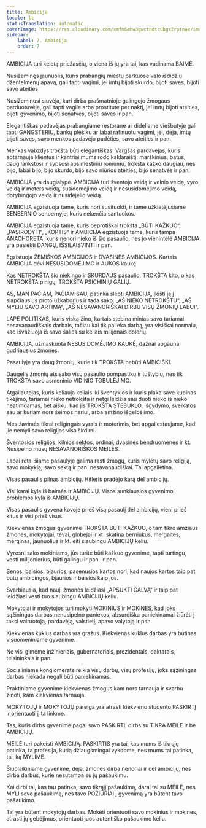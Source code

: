```yaml
---
title: Ambicija
locale: lt
statusTranslation: automatic
coverImage: https://res.cloudinary.com/xmfm6mhw3gwctndtcubgx2rptnae/image/upload/v1740337243/small_cover_educacion_fundamental_a051170f1c.webp
sidebar:
    label: 7. Ambicija
    order: 7
---
```

AMBICIJA turi keletą priežasčių, o viena iš jų yra tai, kas vadinama BAIMĖ.

Nusižeminęs jaunuolis, kuris prabangių miestų parkuose valo išdidžių džentelmenų apavą, gali tapti vagimi, jei imtų bijoti skurdo, bijoti savęs, bijoti savo ateities.

Nusižeminusi siuvėja, kuri dirba prašmatnioje galingojo žmogaus parduotuvėje, gali tapti vagile arba prostitute per naktį, jei imtų bijoti ateities, bijoti gyvenimo, bijoti senatvės, bijoti savęs ir pan.

Elegantiškas padavėjas prabangiame restorane ar dideliame viešbutyje gali tapti GANGSTERIU, bankų plėšiku ar labai rafinuotu vagimi, jei, deja, imtų bijoti savęs, savo menkos padavėjo padėties, savo ateities ir pan.

Menkas vabzdys trokšta būti elegantiškas. Vargšas pardavėjas, kuris aptarnauja klientus ir kantriai mums rodo kaklaraištį, marškinius, batus, daug lankstosi ir šypsosi apsimestiniu romumu, trokšta kažko daugiau, nes bijo, labai bijo, bijo skurdo, bijo savo niūrios ateities, bijo senatvės ir pan.

AMBICIJA yra daugialypė. AMBICIJA turi šventojo veidą ir velnio veidą, vyro veidą ir moters veidą, susidomėjimo veidą ir nesusidomėjimo veidą, dorybingojo veidą ir nusidėjėlio veidą.

AMBICIJA egzistuoja tame, kuris nori susituokti, ir tame užkietėjusiame SENBERNIO senbernyje, kuris nekenčia santuokos.

AMBICIJA egzistuoja tame, kuris beprotiškai trokšta „BŪTI KAŽKUO“, „PASIRODYTI“, „KOPTIS“ ir AMBICIJA egzistuoja tame, kuris tampa ANACHORETA, kuris nenori nieko iš šio pasaulio, nes jo vienintelė AMBICIJA yra pasiekti DANGŲ, IŠSILAISVINTI ir pan.

Egzistuoja ŽEMIŠKOS AMBICIJOS ir DVASINĖS AMBICIJOS. Kartais AMBICIJA dėvi NESUSIDOMĖJIMO ir AUKOS kaukę.

Kas NETROKŠTA šio niekingo ir SKURDAUS pasaulio, TROKŠTA kito, o kas NETROKŠTA pinigų, TROKŠTA PSICHINIŲ GALIŲ.

AŠ, MAN PAČIAM, PAČIAM SAU, patinka slėpti AMBICIJĄ, įkišti ją į slapčiausius proto užkaborius ir tada sako: „AŠ NIEKO NETROKŠTU“, „AŠ MYLIU SAVO ARTIMĄ“, „AŠ NESAVANORIŠKAI DIRBU VISŲ ŽMONIŲ LABUI“.

LAPĖ POLITIKAS, kuris viską žino, kartais stebina minias savo tariamai nesavanaudiškais darbais, tačiau kai tik palieka darbą, yra visiškai normalu, kad išvažiuoja iš savo šalies su keliais milijonais dolerių.

AMBICIJA, užmaskuota NESUSIDOMĖJIMO KAUKĖ, dažnai apgauna gudriausius žmones.

Pasaulyje yra daug žmonių, kurie tik TROKŠTA nebūti AMBICIŠKI.

Daugelis žmonių atsisako visų pasaulio pompastikų ir tuštybių, nes tik TROKŠTA savo asmeninio VIDINIO TOBULĖJIMO.

Atgailautojas, kuris keliauja keliais iki šventyklos ir kuris plaka save kupinas tikėjimo, tariamai nieko netrokšta ir netgi leidžia sau duoti nieko iš nieko neatimdamas, bet aišku, kad jis TROKŠTA STEBUKLO, išgydymo, sveikatos sau ar kuriam nors šeimos nariui, arba amžino išgelbėjimo.

Mes žavimės tikrai religingais vyrais ir moterimis, bet apgailestaujame, kad jie nemyli savo religijos visa širdimi.

Šventosios religijos, kilnios sektos, ordinai, dvasinės bendruomenės ir kt. Nusipelno mūsų NESAVANORIŠKOS MEILĖS.

Labai retai šiame pasaulyje galima rasti žmogų, kuris mylėtų savo religiją, savo mokyklą, savo sektą ir pan. nesavanaudiškai. Tai apgailėtina.

Visas pasaulis pilnas ambicijų. Hitleris pradėjo karą dėl ambicijų.

Visi karai kyla iš baimės ir AMBICIJŲ. Visos sunkiausios gyvenimo problemos kyla iš AMBICIJŲ.

Visas pasaulis gyvena kovoje prieš visą pasaulį dėl ambicijų, vieni prieš kitus ir visi prieš visus.

Kiekvienas žmogus gyvenime TROKŠTA BŪTI KAŽKUO, o tam tikro amžiaus žmonės, mokytojai, tėvai, globėjai ir kt. skatina berniukus, mergaites, merginas, jaunuolius ir kt. eiti siaubingu AMBICIJŲ keliu.

Vyresni sako mokiniams, jūs turite būti kažkuo gyvenime, tapti turtingu, vesti milijonierius, būti galingu ir pan. ir pan.

Senos, baisios, bjaurios, pasenusios kartos nori, kad naujos kartos taip pat būtų ambicingos, bjaurios ir baisios kaip jos.

Svarbiausia, kad nauji žmonės leidžiasi „APSUKTI GALVĄ“ ir taip pat leidžiasi vesti tuo siaubingu AMBICIJŲ keliu.

Mokytojai ir mokytojos turi mokyti MOKINIUS ir MOKINES, kad joks sąžiningas darbas nenusipelno paniekos, absurdiška paniekinamai žiūrėti į taksi vairuotoją, pardavėją, valstietį, apavo valytoją ir pan.

Kiekvienas kuklus darbas yra gražus. Kiekvienas kuklus darbas yra būtinas visuomeniniame gyvenime.

Ne visi gimėme inžinieriais, gubernatoriais, prezidentais, daktarais, teisininkais ir pan.

Socialiniame konglomerate reikia visų darbų, visų profesijų, joks sąžiningas darbas niekada negali būti paniekinamas.

Praktiniame gyvenime kiekvienas žmogus kam nors tarnauja ir svarbu žinoti, kam kiekvienas tarnauja.

MOKYTOJŲ ir MOKYTOJŲ pareiga yra atrasti kiekvieno studento PASKIRTĮ ir orientuoti jį ta linkme.

Tas, kuris dirbs gyvenime pagal savo PASKIRTĮ, dirbs su TIKRA MEILE ir be AMBICIJŲ.

MEILĖ turi pakeisti AMBICIJĄ. PASKIRTIS yra tai, kas mums iš tikrųjų patinka, ta profesija, kurią džiaugsmingai vykdome, nes mums tai patinka, tai, ką MYLIME.

Šiuolaikiniame gyvenime, deja, žmonės dirba nenoriai ir dėl ambicijų, nes dirba darbus, kurie nesutampa su jų pašaukimu.

Kai dirbi tai, kas tau patinka, savo tikrąjį pašaukimą, darai tai su MEILE, nes MYLI savo pašaukimą, nes tavo POŽIŪRIAI į gyvenimą yra būtent tavo pašaukimo.

Tai yra būtent mokytojų darbas. Mokėti orientuoti savo mokinius ir mokines, atrasti jų gebėjimus, orientuoti juos autentiško pašaukimo keliu.

